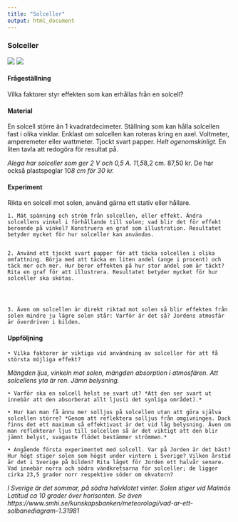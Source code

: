 ```yaml
---
title: "Solceller"
output: html_document
---
```



### Solceller

![](figures/solar-cells-in-the-sun-2v2.jpg)
![](figures/v3solar-pyramid-spin-solar-cell-cost-of-electricity-1v4.jpg)



#### Frågeställning

Vilka faktorer styr effekten som kan erhållas från en solcell?


#### Material

En solcell större än 1 kvadratdecimeter.
Ställning som kan hålla solcellen fast i olika vinklar. Enklast om solcellen kan roteras kring en axel.
Voltmeter, amperemeter eller wattmeter.
Tjockt svart papper. *Helt ogenomskinligt.*
En liten tavla att redogöra för resultat på.

*Alega har solceller som ger 2 V och 0,5 A. 11,5*8,2 cm. 87,50 kr. De har också plastspeglar 10*8 cm för 30 kr.*




#### Experiment

Rikta en solcell mot solen, använd gärna ett stativ eller hållare.

    1. Mät spänning och ström från solcellen, eller effekt. Ändra solcellens vinkel i förhållande till solen; vad blir det för effekt beroende på vinkel? Konstruera en graf som illustration. Resultatet betyder mycket för hur solceller kan användas.


    2. Använd ett tjockt svart papper för att täcka solcellen i olika omfattning. Börja med att täcka en liten andel (ange i procent) och täck mer och mer. Hur beror effekten på hur stor andel som är täckt? Rita en graf för att illustrera. Resultatet betyder mycket för hur solceller ska skötas.




    3. Även om solcellen är direkt riktad mot solen så blir effekten från solen mindre ju lägre solen står: Varför är det så? Jordens atmosfär är överdriven i bilden.


#### Uppföljning

    • Vilka faktorer är viktiga vid användning av solceller för att få största möjliga effekt?
*Mängden ljus, vinkeln mot solen, mängden absorption i atmosfären. Att solcellens yta är ren. Jämn belysning.*

    • Varför ska en solcell helst se svart ut? *Att den ser svart ut innebär att den absorberat allt ljus(i det synliga området).*

    • Hur kan man få ännu mer solljus på solcellen utan att göra själva solcellen större? *Genom att reflektera solljus från omgivningen. Dock finns det ett maximum så effektivast är det vid låg belysning. Även om man reflekterar ljus till solcellen så är det viktigt att den blir jämnt belyst, svagaste flödet bestämmer strömmen.*

    • Angående första experimentet med solcell. Var på Jorden är det bäst? Hur högt stiger solen som högst under vintern i Sverige? Vilken årstid är det i Sverige på bilden? Rita läget för Jorden ett halvår senare. Vad innebär norra och södra vändkretsarna för solceller; de ligger cirka 23,5 grader norr respektive söder om ekvatorn?
*I Sverige är det sommar, på södra halvklotet vinter. Solen stiger vid Malmös Latitud ca 10 grader över horisonten. Se även https://www.smhi.se/kunskapsbanken/meteorologi/vad-ar-ett-solbanediagram-1.31981 *

